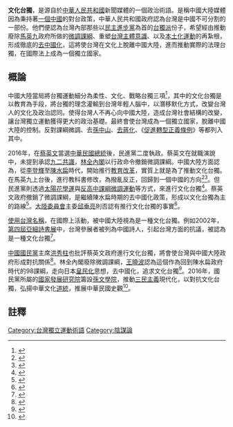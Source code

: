 {{review}}

'''文化台獨'''，是源自於[[中華人民共和國|中華人民共和國]]新聞媒體的一個政治術語。是稱中國大陸媒體因為秉持著[[一個中國_(中華人民共和國)|一個中國]]的對台政策，中華人民共和國政府認為台灣是中國不可分割的一部份。他們便認為台灣內部那些以[[民主進步黨|民主進步黨]]為首的[[台獨派|台獨派]]份子，希望經由推動廢除[[馬英九|馬英九]]政府所做的[[微調課綱|微調課綱]]、重塑[[台灣主體意識|台灣主體意識]]、以及[[台灣本土化運動|本土化運動]]的再紮根，形成徹底的[[去中國化|去中國化]]，這將使台灣在文化上脫離中國大陸，進而推動實際的法理台獨，在國際法上成為一個獨立國家。

== 概論 ==
中國大陸當局將台獨運動細分為柔性、文化、戰略台獨三項<ref>{{cite news|author1=陳君碩|title=盯蔡搞台獨 陸列20多項事證|url=https://tw.news.yahoo.com/%E7%9B%AF%E8%94%A1%E6%90%9E%E5%8F%B0%E7%8D%A8-%E9%99%B8%E5%88%9720%E5%A4%9A%E9%A0%85%E4%BA%8B%E8%AD%89-215003256--finance.html|accessdate=2016-07-18|agency=旺報|date=2016-07-18|archive-date=2017-01-12|archive-url=https://web.archive.org/web/20170112051648/https://tw.news.yahoo.com/%E7%9B%AF%E8%94%A1%E6%90%9E%E5%8F%B0%E7%8D%A8-%E9%99%B8%E5%88%9720%E5%A4%9A%E9%A0%85%E4%BA%8B%E8%AD%89-215003256--finance.html|dead-url=no}}</ref>，其中的文化台獨是以教育為手段，將台獨的理念灌輸到台灣年輕人腦中，以潛移默化方式，改變台灣人的文化及政治認同。使得台灣人不再心向中國大陸，造成台灣社會結構的改變，讓台灣獨立運動獲得更大的政治基礎。最終會使台灣成為一個獨立國家，脫離中國大陸的控制。反對課綱微調、去[[孫中山|孫中山]]、[[去蔣化|去蔣化]]、《[[s:促進轉型正義條例|促進轉型正義條例]]》等都列入其中。

2016年，在[[蔡英文|蔡英文]]當選[[中華民國總統|中華民國總統]]後，民進黨二度執政。蔡英文在就職演說中，未提到承認[[九二共識|九二共識]]，[[林全內閣|林全內閣]]以行政命令撤銷微調課綱。中國大陸方面認為，從[[李登輝|李登輝]]至[[陳水扁|陳水扁]]時代，開始推行[[台灣教育改革|教育改革]]，實質上就是為了推動文化台獨。在馬英九上台後，進行教科書修改，為撥亂反正，回歸到一個中國的方向<ref>{{cite news|title=新華社評課綱微調：撥亂反正|url=http://www.appledaily.com.tw/realtimenews/article/new/20150731/659794/|author=|newspaper=蘋果日報|date=2015-07-31|accessdate=2016-06-03|archive-date=2016-06-17|archive-url=https://web.archive.org/web/20160617202331/http://www.appledaily.com.tw/realtimenews/article/new/20150731/659794/|dead-url=no}}</ref><ref>{{cite news|title=大陸支持改動稱「撥亂反正」|url=http://hk.apple.nextmedia.com/international/art/20150725/19231566|author=|newspaper=蘋果日報|date=2015-07-25|accessdate=2016-06-03|archive-date=2016-08-03|archive-url=https://web.archive.org/web/20160803165748/http://hk.apple.nextmedia.com/international/art/20150725/19231566|dead-url=no}}</ref>。但民進黨則透過[[太陽花學運|太陽花學運]]與[[反高中課綱微調運動|反高中課綱微調運動]]等方式，來進行文化台獨<ref>{{cite news|author1=李振广|title=高度警惕“文化台独”分裂活动|url=http://paper.people.com.cn/rmrbhwb/html/2016-05/16/content_1679306.htm|accessdate=2016-06-03|agency=人民日報|date=2016-05-16|archive-date=2017-01-12|archive-url=https://web.archive.org/web/20170112022352/http://paper.people.com.cn/rmrbhwb/html/2016-05/16/content_1679306.htm|dead-url=no}}</ref>。蔡英文政府撤銷了微調課綱，是繼續陳水扁時期的去中國化政策，形成以文化台獨為主的路線<ref>{{cite news|author1=陈明宇|title=台新当局正式废止微调课纲 搞“文化台独”上瘾|url=http://news.sina.com.cn/c/2016-06-02/doc-ifxsvexw8238306.shtml|accessdate=2016-06-02|agency=环球时报|date=2016-06-02|archive-date=2019-06-11|archive-url=https://web.archive.org/web/20190611034838/http://news.sina.com.cn/c/2016-06-02/doc-ifxsvexw8238306.shtml|dead-url=no}}</ref>。[[大陸委員會|大陸委員會]]主委[[邱垂亮|邱垂亮]]則否認有推行文化台獨的事實<ref>{{cite news|author1=邱珮文|title=國台辦批撤課綱 陸委會：沒有文化台獨問題|url=https://newtalk.tw/news/view/2016-06-02/73807|accessdate=2016-06-02|agency=新頭殼|date=2016-06-02|archive-date=2019-06-12|archive-url=https://web.archive.org/web/20190612014330/https://newtalk.tw/news/view/2016-06-02/73807|dead-url=no}}</ref>。

[[台灣正名運動|使用台灣名稱]]，在國際上活動，被中國大陸視為是一種文化台獨。例如2002年，[[第四屆亞細詩書展|第四屆亞細詩書展]]中，台灣參展者被列為中國詩人，引起台灣方面的抗議，被認為是一種文化台獨<ref>{{cite news|author1=張詩劍|title=中華文化之根不可動搖——駁“文化台獨”|url=http://big5.china.com.cn/chinese/TCC/haixia/112070.htm|accessdate=2016-06-03|agency=人民日報|date=2002-02-27|archive-date=2019-06-13|archive-url=https://web.archive.org/web/20190613022511/http://big5.china.com.cn/chinese/TCC/haixia/112070.htm|dead-url=no}}</ref>。

[[中國國民黨|中國國民黨]]主席[[洪秀柱|洪秀柱]]也批評蔡英文政府進行文化台獨，將會使台灣與中國大陸政府形成對抗關係<ref>{{cite news|author1=張文馨|title=洪秀柱：民進黨推動文化台獨　兩岸將更嚴重對抗|url=http://www.appledaily.com.tw/realtimenews/article/new/20160504/853012/|accessdate=2016-06-02|agency=台灣蘋果日報|date=2016-06-02|archive-date=2016-10-14|archive-url=https://web.archive.org/web/20161014074139/http://www.appledaily.com.tw/realtimenews/article/new/20160504/853012/|dead-url=no}}</ref>。林全內閣廢除微調課綱，[[王曉波|王曉波]]認為這個作為回到陳水扁政府時代的98課綱，走向日本[[皇民化|皇民化]]思想，去中國化，追求文化台獨<ref>{{cite news|author1=任鳳儀|title=王曉波：新政府廢課綱搞文化台獨恐釀社會分裂|url=http://www.chinatimes.com/realtimenews/20160603002718-260407|accessdate=2016-06-16|agency=中國時報|date=2016-06-03|archive-date=2017-12-12|archive-url=https://web.archive.org/web/20171212031606/http://www.chinatimes.com/realtimenews/20160603002718-260407|dead-url=no}}</ref>。2016年，國民黨所屬的[[國家發展研究院|國家發展研究院]]籌設[[孫文學院|孫文學院]]，推動[[三民主義|三民主義]]現代化，以對抗文化台獨，弘揚中華文化[[道統|道統]]，推展中華民國史觀<ref>{{cite news|author1=林良昇|title=對抗「文化台獨」 國民黨設孫文學院|url=http://news.ltn.com.tw/news/politics/breakingnews/1791040|accessdate=2016-08-10|agency=自由時報|date=2016-08-10|archive-date=2016-08-10|archive-url=https://web.archive.org/web/20160810095150/http://news.ltn.com.tw/news/politics/breakingnews/1791040|dead-url=no}}</ref>。

== 註釋 ==
{{reflist|2}}

[[Category:台灣獨立運動術語|Category:台灣獨立運動術語]]
[[Category:陰謀論|Category:陰謀論]]